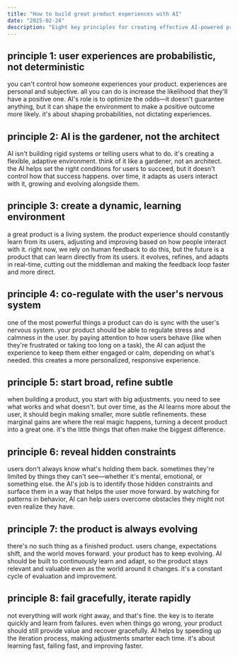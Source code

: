 ```yaml
---
title: "How to build great product experiences with AI"
date: "2025-02-24"
description: "Eight key principles for creating effective AI-powered product experiences"
---
```


## principle 1: user experiences are probabilistic, not deterministic

you can't control how someone experiences your product. experiences are personal and subjective. all you can do is increase the likelihood that they'll have a positive one. AI's role is to optimize the odds—it doesn't guarantee anything, but it can shape the environment to make a positive outcome more likely. it's about shaping probabilities, not dictating experiences.

## principle 2: AI is the gardener, not the architect

AI isn't building rigid systems or telling users what to do. it's creating a flexible, adaptive environment. think of it like a gardener, not an architect. the AI helps set the right conditions for users to succeed, but it doesn't control how that success happens. over time, it adapts as users interact with it, growing and evolving alongside them.

## principle 3: create a dynamic, learning environment

a great product is a living system. the product experience should constantly learn from its users, adjusting and improving based on how people interact with it. right now, we rely on human feedback to do this, but the future is a product that can learn directly from its users. it evolves, refines, and adapts in real-time, cutting out the middleman and making the feedback loop faster and more direct.

## principle 4: co-regulate with the user's nervous system

one of the most powerful things a product can do is sync with the user's nervous system. your product should be able to regulate stress and calmness in the user. by paying attention to how users behave (like when they're frustrated or taking too long on a task), the AI can adjust the experience to keep them either engaged or calm, depending on what's needed. this creates a more personalized, responsive experience.

## principle 5: start broad, refine subtle

when building a product, you start with big adjustments. you need to see what works and what doesn't. but over time, as the AI learns more about the user, it should begin making smaller, more subtle refinements. these marginal gains are where the real magic happens, turning a decent product into a great one. it's the little things that often make the biggest difference.

## principle 6: reveal hidden constraints

users don't always know what's holding them back. sometimes they're limited by things they can't see—whether it's mental, emotional, or something else. the AI's job is to identify those hidden constraints and surface them in a way that helps the user move forward. by watching for patterns in behavior, AI can help users overcome obstacles they might not even realize they have.

## principle 7: the product is always evolving

there's no such thing as a finished product. users change, expectations shift, and the world moves forward. your product has to keep evolving. AI should be built to continuously learn and adapt, so the product stays relevant and valuable even as the world around it changes. it's a constant cycle of evaluation and improvement.

## principle 8: fail gracefully, iterate rapidly

not everything will work right away, and that's fine. the key is to iterate quickly and learn from failures. even when things go wrong, your product should still provide value and recover gracefully. AI helps by speeding up the iteration process, making adjustments smarter each time. it's about learning fast, failing fast, and improving faster.